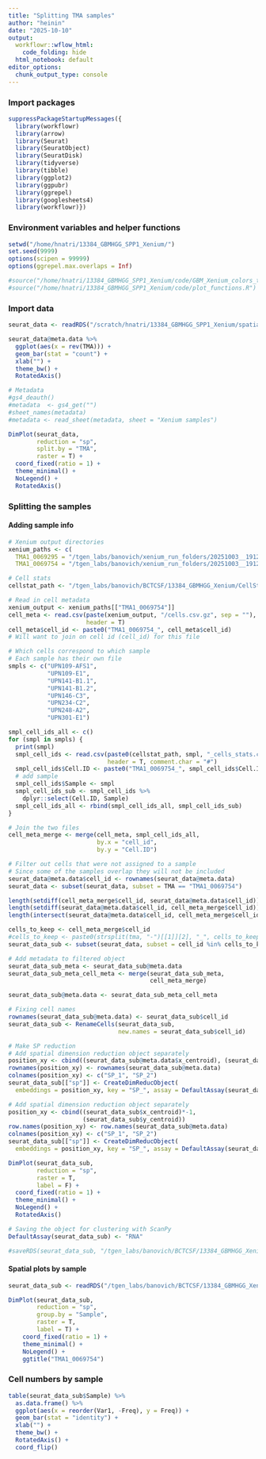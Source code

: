 ```yaml
---
title: "Splitting TMA samples"
author: "heinin"
date: "2025-10-10"
output:
  workflowr::wflow_html:
    code_folding: hide
  html_notebook: default
editor_options:
  chunk_output_type: console
---
```


### Import packages

```r

suppressPackageStartupMessages({
  library(workflowr)
  library(arrow)
  library(Seurat)
  library(SeuratObject)
  library(SeuratDisk)
  library(tidyverse)
  library(tibble)
  library(ggplot2)
  library(ggpubr)
  library(ggrepel)
  library(googlesheets4)
  library(workflowr)})

```

### Environment variables and helper functions

```r

setwd("/home/hnatri/13384_GBMHGG_SPP1_Xenium/")
set.seed(9999)
options(scipen = 99999)
options(ggrepel.max.overlaps = Inf)

#source("/home/hnatri/13384_GBMHGG_SPP1_Xenium/code/GBM_Xenium_colors_themes.R")
#source("/home/hnatri/13384_GBMHGG_SPP1_Xenium/code/plot_functions.R")

```

### Import data

```r

seurat_data <- readRDS("/scratch/hnatri/13384_GBMHGG_SPP1_Xenium/spatial_filtered.rds")

seurat_data@meta.data %>%
  ggplot(aes(x = rev(TMA))) +
  geom_bar(stat = "count") +
  xlab("") +
  theme_bw() +
  RotatedAxis()

# Metadata
#gs4_deauth()
#metadata  <- gs4_get("")
#sheet_names(metadata)
#metadata <- read_sheet(metadata, sheet = "Xenium samples")

```

```r

DimPlot(seurat_data,
        reduction = "sp",
        split.by = "TMA",
        raster = T) +
  coord_fixed(ratio = 1) +
  theme_minimal() +
  NoLegend() +
  RotatedAxis()

```

### Splitting the samples

#### Adding sample info

```r

# Xenium output directories
xenium_paths <- c(
  TMA1_0069295 = "/tgen_labs/banovich/xenium_run_folders/20251003__191226__COMBO_NB-TGenTMA_CB-hBrainTMA1/output-XETG00048__0069295__NB_TGenTMA1__20251003__191241",
  TMA1_0069754 = "/tgen_labs/banovich/xenium_run_folders/20251003__191226__COMBO_NB-TGenTMA_CB-hBrainTMA1/output-XETG00048__0069754__CB_hBrainTMA1__20251003__191242")

# Cell stats
cellstat_path <- "/tgen_labs/banovich/BCTCSF/13384_GBMHGG_Xenium/CellStats/"

# Read in cell metadata
xenium_output <- xenium_paths[["TMA1_0069754"]]
cell_meta <- read.csv(paste(xenium_output, "/cells.csv.gz", sep = ""),
                      header = T)
cell_meta$cell_id <- paste0("TMA1_0069754_", cell_meta$cell_id)
# Will want to join on cell id (cell_id) for this file

# Which cells correspond to which sample
# Each sample has their own file
smpls <- c("UPN109-AFS1",
           "UPN109-E1",
           "UPN141-B1.1",
           "UPN141-B1.2",
           "UPN146-C3",
           "UPN234-C2",
           "UPN248-A2",
           "UPN301-E1")

smpl_cell_ids_all <- c()
for (smpl in smpls) {
  print(smpl)
  smpl_cell_ids <- read.csv(paste0(cellstat_path, smpl, "_cells_stats.csv"),
                            header = T, comment.char = "#")
  smpl_cell_ids$Cell.ID <- paste0("TMA1_0069754_", smpl_cell_ids$Cell.ID)
  # add sample 
  smpl_cell_ids$Sample <- smpl
  smpl_cell_ids_sub <- smpl_cell_ids %>% 
    dplyr::select(Cell.ID, Sample)
  smpl_cell_ids_all <- rbind(smpl_cell_ids_all, smpl_cell_ids_sub)
}

# Join the two files
cell_meta_merge <- merge(cell_meta, smpl_cell_ids_all, 
                         by.x = "cell_id",
                         by.y = "Cell.ID")

# Filter out cells that were not assigned to a sample
# Since some of the samples overlap they will not be included
seurat_data@meta.data$cell_id <- rownames(seurat_data@meta.data)
seurat_data <- subset(seurat_data, subset = TMA == "TMA1_0069754")

length(setdiff(cell_meta_merge$cell_id, seurat_data@meta.data$cell_id))
length(setdiff(seurat_data@meta.data$cell_id, cell_meta_merge$cell_id))
length(intersect(seurat_data@meta.data$cell_id, cell_meta_merge$cell_id))

cells_to_keep <- cell_meta_merge$cell_id
#cells_to_keep <- paste0(strsplit(tma, "-")[[1]][2], "_", cells_to_keep)
seurat_data_sub <- subset(seurat_data, subset = cell_id %in% cells_to_keep)

# Add metadata to filtered object
seurat_data_sub_meta <- seurat_data_sub@meta.data
seurat_data_sub_meta_cell_meta <- merge(seurat_data_sub_meta,
                                        cell_meta_merge)

seurat_data_sub@meta.data <- seurat_data_sub_meta_cell_meta

# Fixing cell names
rownames(seurat_data_sub@meta.data) <- seurat_data_sub$cell_id
seurat_data_sub <- RenameCells(seurat_data_sub,
                               new.names = seurat_data_sub$cell_id)

# Make SP reduction
# Add spatial dimension reduction object separately
position_xy <- cbind((seurat_data_sub@meta.data$x_centroid), (seurat_data_sub@meta.data$y_centroid)*-1)
rownames(position_xy) <- rownames(seurat_data_sub@meta.data)
colnames(position_xy) <- c("SP_1", "SP_2")
seurat_data_sub[["sp"]] <- CreateDimReducObject(
  embeddings = position_xy, key = "SP_", assay = DefaultAssay(seurat_data_sub))

```

```r

# Add spatial dimension reduction object separately
position_xy <- cbind((seurat_data_sub$x_centroid)*-1,
                     (seurat_data_sub$y_centroid))
row.names(position_xy) <- row.names(seurat_data_sub@meta.data)
colnames(position_xy) <- c("SP_1", "SP_2")
seurat_data_sub[["sp"]] <- CreateDimReducObject(
  embeddings = position_xy, key = "SP_", assay = DefaultAssay(seurat_data_sub))

DimPlot(seurat_data_sub,
        reduction = "sp",
        raster = T,
        label = F) +
  coord_fixed(ratio = 1) +
  theme_minimal() +
  NoLegend() +
  RotatedAxis()

# Saving the object for clustering with ScanPy
DefaultAssay(seurat_data_sub) <- "RNA"

#saveRDS(seurat_data_sub, "/tgen_labs/banovich/BCTCSF/13384_GBMHGG_Xenium/spatial_filtered_splitsamples.rds")

```

#### Spatial plots by sample

```r

seurat_data_sub <- readRDS("/tgen_labs/banovich/BCTCSF/13384_GBMHGG_Xenium/spatial_filtered_splitsamples.rds")

DimPlot(seurat_data_sub,
        reduction = "sp",
        group.by = "Sample",
        raster = T,
        label = T) +
    coord_fixed(ratio = 1) +
    theme_minimal() +
    NoLegend() +
    ggtitle("TMA1_0069754")

```

### Cell numbers by sample

```r

table(seurat_data_sub$Sample) %>%
  as.data.frame() %>%
  ggplot(aes(x = reorder(Var1, -Freq), y = Freq)) +
  geom_bar(stat = "identity") +
  xlab("") +
  theme_bw() +
  RotatedAxis() +
  coord_flip()

```



